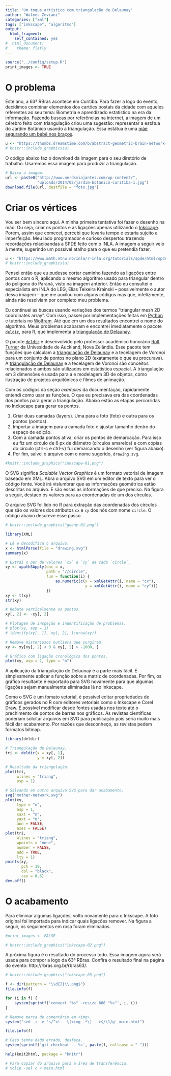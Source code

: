 ```yaml
---
title: "Um toque artístico com triangulação de Delaunay"
author: "Walmes Zeviani"
categories: ["xml"]
tags: ["inkscape", "algoritmo"]
output:
  html_fragment:
    self_contained: yes
#  html_document:
#    theme: flatly
---
```


```r
source("../config/setup.R")
print_images <- TRUE
```

# O problema

Este ano, a 63ª RBras acontece em Curitiba.  Para fazer a logo do
evento, decidimos combinar elementos dos cartões postais da cidade com
aqueles referentes ao seu tema: Biometria e aprendizado estatístico na
era da informação.  Fazendo buscas por referências na internet, a imagem
de um cérebro feito com triangulação criou uma sugestão: representar a
estátua do Jardim Botânico usando a triangulação.  Essa estátua é uma
[mãe segurando um bebê nos braços](http://www.nerdsviajantes.com/wp-content/uploads/2014/02/jardim-botanico-curitiba-1.jpg).

<!-- Cerébro -->
```r
u <- "https://thumbs.dreamstime.com/b/abstract-geometric-brain-network-connections-vector-illustration-eps-72507542.jpg"
# knitr::include_graphics(u)
```

<!-- <img src="https://thumbs.dreamstime.com/b/abstract-geometric-brain-network-connections-vector-illustration-eps-72507542.jpg" width="50%"> -->

O código abaixo faz o download da imagem para o seu diretório de
trabalho.  Usaremos essa imagem para produzir a triangulação.

```r
# Baixa a imagem.
url <- paste0("http://www.nerdsviajantes.com/wp-content/",
              "uploads/2014/02/jardim-botanico-curitiba-1.jpg")
download.file(url, destfile = "foto.jpg")
```

# Criar os vértices

Vou ser bem sincero aqui.  A minha primeira tentativa foi fazer o
desenho na mão.  Ou seja, criar os pontos e as ligações apenas
utilizando o [Inkscape].  Porém, assim que comecei, percebi que levaria
tempo e estaria sujeito a imperfeição.  Meu lado programador e curioso
despertou trazendo recordações relacioandas a SPDE feito com o INLA.  A
imagem a seguir veio à mente, sugerindo um possível atalho para o que eu
pretendia fazer.

```r
u <- "https://www.math.ntnu.no/inla/r-inla.org/tutorials/spde/html/spde-tutorial29x.png"
# knitr::include_graphics(u)
```
<!-- <img src="https://www.math.ntnu.no/inla/r-inla.org/tutorials/spde/html/spde-tutorial29x.png"> -->

Pensei então que eu pudesse cortar caminho fazendo as ligações entre
pontos com o R, aplicando o mesmo algoritmo usado para triangular dentro
do polígono do Paraná, visto na imagem anterior.  Então eu consultei o
especialista em INLA do LEG, Elias Teixeira Krainski -- possivelmente o
autor dessa imagem -- que me auxilou com alguns códigos mas que,
infelizmente, ainda não resolviam por completo meu problema.

Eu continuei as buscas usando variações dos termos "triangular mesh 2D
coordinates array". Com isso, passei por implementações feitas em
[Python] e tutoriais no [Wolfram].  Até que em um dos resultados
encontrei o nome do algoritmo.  Meus problemas acabaram e encontrei
imediatamente o pacote [`deldir`], para R, que implementa a
[triangulação de Delaunay].

O pacote [`deldir`] é desenvolvido pelo professor acadêmico honorário
[Rolf Turner] da Univesidade de Auckland, Nova Zelândia.  Esse pacote
tem funções que calculam a [triangulação de Delaunay] e a tecelagem de
Voronoi para um conjunto de pontos no plano 2D (exatamente o que eu
procurava).  A [triangulação de Delaunay] e a tecelagem de Voronoi são
conceitos relacionados e ambos são utilizados em estatística espacial. A
triangulação em 3 dimensões é usada para a e modelagem 3D de objetos,
como ilustração de projetos arquitônicos e filmes de animação.

Com os códigos da seção *examples* da documentação, rapidamente entendi
como usar as funções.  O que eu precisava era das coordenadas dos pontos
para gerar a triangulação.  Abaixo estão as etapas percorridas no
Inckscape para gerar os pontos.

  1. Criar duas camadas (layers). Uma para a foto (foto) e outra para os
     pontos (pontos).
  2. Importar a imagem para a camada foto e ajustar tamanho dentro do
     espaço de edição.
  3. Com a camada pontos ativa, criar os pontos de demarcação.  Para
     isso eu fiz um círculo de 6 px de diâmetro (círculos amarelos) e
     com cópias do círculo (ctrl-c e ctrl-v) fui demarcando o desenho
     (ver figura abaixo).
  4. Por fim, salvei o arquivo com o nome sugerido, `drawing.svg`.

```r
#knitr::include_graphics("inkscape-01.png")
```
<!-- <img src="https://raw.githubusercontent.com/leg-ufpr/blog/master/2018-01-15-triangulation/inkscape-01.png" width="50%"> -->

O SVG significa *Scalable Vector Graphics* é um formato vetorial de
imagem baseado em XML.  Abra o arquivo SVG em um editor de texto para
ver o código fonte.  Você irá vislumbrar que as informações geométrica
estão descritas no arquivo.  E são essas as informações de que preciso.
Na figura a seguir, destaco os valores para as coordenadas de um dos
círculos.

O arquivo SVG foi lido no R para extração das
coordenadas dos círculos que são os valores dos atributos `cx` e `cy`
dos nós com nome `circle`.  O código abaixo descreve esse passo.

```r
# knitr::include_graphics("geany-01.png")
```
<!-- <img src="https://raw.githubusercontent.com/leg-ufpr/blog/master/2018-01-15-triangulation/geany-01.png" width="50%"> -->

```r
library(XML)

# Lê e decodifica o arquivo.
x <- htmlParse(file = "drawing.svg")
summary(x)

# Extrai o par de valores `cx` e `cy` de cada `circle`.
xy <- xpathSApply(doc = x,
                  path = "//circle",
                  fun = function(i) {
                      as.numeric(c(x = xmlGetAttr(i, name = "cx"),
                                   y = xmlGetAttr(i, name = "cy")))
                  })
xy <- t(xy)
str(xy)

# Rebate verticalmente os pontos.
xy[, 2] <- -xy[, 2]

# Plotagem de inspeção e indentificação de problemas.
# plot(xy, asp = 1)
# identify(xy[, 1], xy[, 2], 1:nrow(xy))

# Remove misteriosos outliers que surgiram.
xy <- xy[xy[, 2] < 0 & xy[, 2] > -1000, ]

# Gráfico com ligação cronológica dos pontos.
plot(xy, asp = 1, type = "o")
```

A aplicação da triangulação de Delaunay é a parte mais fácil.  É
simplesmente aplicar a função sobre a matriz de coordenadas.  Por fim,
os gráfico resultante é exportado para SVG novamente para que algumas
ligações sejam manualmente eliminadas lá no Inkscape.

Como o SVG é um fomato vetorial, é possível editar propriedades de
gráficos gerados no R com editores vetoriais como o Inkscape e Corel
Draw.  É possível modificar desde fontes usadas nos texto até o
prechimento de pontos de barras nos gráficos.  As revistas científicas
poderiam solcitar arquivos em SVG para publicação pois seria muito mais
fácil dar acabamento.  Por razões que desconheço, as revistas pedem
formatos bitmap.

```r
library(deldir)

# Triangulação de Delaunay.
tri <- deldir(x = xy[, 1],
              y = xy[, 2])

# Resultado da triangulação.
plot(tri,
     wlines = "triang",
     asp = 1)

# Salvando em outro arquivo SVG para dar acabamento.
svg("mother-network.svg")
plot(xy,
     type = "n",
     asp = 1,
     xaxt = "n",
     yaxt = "n",
     ann = FALSE,
     axes = FALSE)
plot(tri,
     wlines = "triang",
     wpoints = "none",
     number = FALSE,
     add = TRUE,
     lty = 1)
points(xy,
       pch = 19,
       col = "black",
       cex = 0.6)
dev.off()
```

# O acabamento

Para eliminar algumas ligações, volto novamente para o Inkscape.  A foto
original foi importada para indicar quais ligações remover.  Na figura a
seguir, os seguimentos em rosa foram eliminados.

```r
#print_images <- FALSE
```

```r
# knitr::include_graphics("inkscape-02.png")
```
<!-- <img src="https://raw.githubusercontent.com/leg-ufpr/blog/master/2018-01-15-triangulation/inkscape-02.png" width="50%"> -->

A próxima figura é o resultado do processo todo.  Essa imagem agora será
usada para compor a logo da 63ª RBras.  Confira o resultado final na
página do evento: http://rbras.org.br/rbras63/.

```r
# knitr::include_graphics("inkscape-03.png")
```
<!-- <img src="https://raw.githubusercontent.com/leg-ufpr/blog/master/2018-01-15-triangulation/inkscape-03.png" width="50%"> -->

```r
f <- dir(pattern = "\\d{2}\\.png$")
file.info(f)

for (i in f) {
    system(sprintf('convert "%s" -resize 600 "%s"', i, i))
}

# Remove marca de comentário em <img>.
system("sed -i -e 's/^<!-- \(<img .*\) -->$/\1/g' main.html")

file.info(f)

# Caso tenha dado errado, desfaça.
system(sprintf('git checkout -- %s', paste(f, collapse = " ")))

help(knit2html, package = "knitr")

# Para copiar do arquivo para a área de transferência.
# xclip -sel c < main.html
```

<!------------------------------------------- -->

[`deldir`]: https://cran.r-project.org/web/packages/deldir/index.html
[Rolf Turner]: https://www.stat.auckland.ac.nz/people/ttur023
[triangulação de Delaunay]: https://pt.wikipedia.org/wiki/Triangulação_de_Delaunay
[Python]: https://stackoverflow.com/questions/9422895/constructing-triangular-mesh-for-3-dimensional-data-surface-data-in-python
[Wolfram]: https://www.wolfram.com/mathematica/new-in-10/data-and-mesh-regions/delaunay-meshes.html
[Inkscape]: https://inkscape.org/pt-br/
